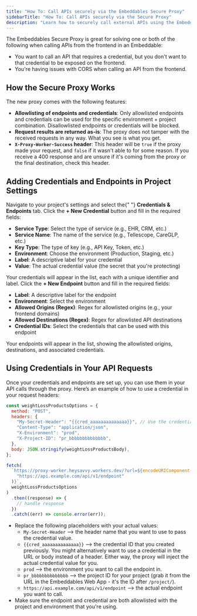 ```yaml
---
title: "How To: Call APIs securely via the Embeddables Secure Proxy"
sidebarTitle: "How To: Call APIs securely via the Secure Proxy"
description: "Learn how to securely call external APIs using the Embeddables Proxy by configuring credentials and endpoints in your project settings."
---
```


The Embeddables Secure Proxy is great for solving one or both of the following when calling APIs from the frontend in an Embeddable:

- You want to call an API that requires a credential, but you don't want to that credential to be exposed on the frontend.
- You're having issues with CORS when calling an API from the frontend.

## How the Secure Proxy Works

The new proxy comes with the following features:

- **Allowlisting of endpoints and credentials**: Only allowlisted endpoints and credentials can be used for the specific environment + project combination. Disallowlisted endpoints or credentials will be blocked.
- **Request results are returned as-is**: The proxy does not tamper with the received requests in any way. What you see is what you get.
- **`X-Proxy-Worker-Success` header**: This header will be `true` if the proxy made your request, and `false` if it wasn't able to for some reason. If you receive a 400 response and are unsure if it's coming from the proxy or the final destination, check this header.

## Adding Credentials and Endpoints in Project Settings

<Steps>
  <Step title="Go to Project Settings">
    Navigate to your project's settings and select the{" "}
    <strong>Credentials & Endpoints</strong> tab.
  </Step>
  <Step title="Add Credentials">
    Click the <strong>+ New Credential</strong> button and fill in the required
    fields:
    <ul>
      <li>
        <strong>Service Type</strong>: Select the type of service (e.g., EHR,
        CRM, etc.)
      </li>
      <li>
        <strong>Service Name</strong>: The name of the service (e.g.,
        Tellescope, CareGLP, etc.)
      </li>
      <li>
        <strong>Key Type</strong>: The type of key (e.g., API Key, Token, etc.)
      </li>
      <li>
        <strong>Environment</strong>: Choose the environment (Production,
        Staging, etc.)
      </li>
      <li>
        <strong>Label</strong>: A descriptive label for your credential
      </li>
      <li>
        <strong>Value</strong>: The actual credential value (the secret that
        you're protecting)
      </li>
    </ul>
    Your credentials will appear in the list, each with a unique identifier and
    label.
  </Step>
  <Step title="Add Endpoints">
    Click the <strong>+ New Endpoint</strong> button and fill in the required
    fields:
    <ul>
      <li>
        <strong>Label</strong>: A descriptive label for the endpoint
      </li>
      <li>
        <strong>Environment</strong>: Select the environment
      </li>
      <li>
        <strong>Allowed Origins (Regex)</strong>: Regex for allowlisted origins
        (e.g., your frontend domains)
      </li>
      <li>
        <strong>Allowed Destinations (Regex)</strong>: Regex for allowlisted API
        destinations
      </li>
      <li>
        <strong>Credential IDs</strong>: Select the credentials that can be used
        with this endpoint
      </li>
    </ul>
    Your endpoints will appear in the list, showing the allowlisted origins,
    destinations, and associated credentials.
  </Step>
</Steps>

## Using Credentials in Your API Requests

Once your credentials and endpoints are set up, you can use them in your API calls through the proxy. Here’s an example of how to use a credential in your request headers:

```js
const weightLossProductsOptions = {
  method: "POST",
  headers: {
    "My-Secret-Header": "{{cred_aaaaaaaaaaaaaa}}", // Use the credential reference here
    "Content-Type": "application/json",
    "X-Environment": "prod",
    "X-Project-ID": "pr_bbbbbbbbbbbbbb",
  },
  body: JSON.stringify(weightLossProductsBody),
};

fetch(
  `https://proxy-worker.heysavvy.workers.dev/?url=${encodeURIComponent(
    "https://api.example.com/api/v1/endpoint"
  )}`,
  weightLossProductsOptions
)
  .then((response) => {
    // handle response
  })
  .catch((err) => console.error(err));
```

- Replace the following placeholders with your actual values:
  - `My-Secret-Header` --> the header name that you want to use to pass the credential value.
  - `{{cred_aaaaaaaaaaaaaa}}` --> the credential ID that you created previously. You might alternatively want to use a credential in the URL or body instead of a header. Either way, the proxy will inject the actual credential value for you.
  - `prod` --> the environment you want to call the endpoint in.
  - `pr_bbbbbbbbbbbbbb` --> the project ID for your project (grab it from the URL in the Embeddables Web App - it's the ID after `/project/`).
  - `https://api.example.com/api/v1/endpoint` --> the actual endpoint you want to call.
- Make sure the endpoint and credential are both allowlisted with the project and environment that you're using.
